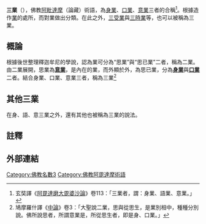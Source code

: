 {{佛教}}
'''三業'''（{{lang-sa|{{IAST|trīni-karmāni}}}}），佛教[[阿毗達摩|阿毗達摩]]（論藏）術語，為[[身業|身業]]、[[口業|口業]]、[[意業|意業]]三者的合稱<ref>玄奘譯《[[阿毘達磨大毘婆沙論|阿毘達磨大毘婆沙論]]》卷113：「三業者，謂：身業、語業、意業。」</ref>。根據造作[[業_(佛教)|業]]的處所，而對業做出分類。在此之外，[[三受業|三受業]]與[[三時業|三時業]]等，也可以被稱為三業。

==概論==
根據後世整理釋迦牟尼的學說，認為業可分為“思業”與“思已業”二者，稱為二業。由二業展開，思業為'''[[意業|意業]]'''，是內在的業，而外顯於外，為思已業，分為'''[[身業|身業]]'''與'''[[口業|口業]]'''二者。結合身業、口業、意業三者，稱為三業<ref>鳩摩羅什譯《[[中論|中論]]》卷3：「大聖說二業，思與從思生，是業別相中，種種分別說。佛所說思者，所謂意業是，所從思生者，即是身、口業。」</ref>

==其他三業==
在身、語、意三業之外，還有其他也被稱為三業的說法。

==註釋==
{{reflist}}

== 外部連結 ==
{{Cite web |url = http://nichiren.org.tw/main/index.php?option=com_content&view=article&id=1193:2012-06-04-15-59-41&catid=50:2011-08-02-01-09-54&Itemid=71 |title = 身口意三業 |publisher = 中華民國日蓮正宗基金會 |language = zh |accessdate = 2019-12-11 |archive-date = 2021-06-21 |archive-url = https://web.archive.org/web/20210621002452/http://nichiren.org.tw/main/index.php?option=com_content&view=article&id=1193:2012-06-04-15-59-41&catid=50:2011-08-02-01-09-54&Itemid=71 }}


[[Category:佛教名數3|Category:佛教名數3]]
[[Category:佛教阿毘達摩術語|Category:佛教阿毘達摩術語]]